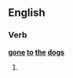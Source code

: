 ==English==

===Verb===
'''[[gone]] [[to]] [[the]] [[dogs]]'''

# {{past participle of|go to the dogs}}